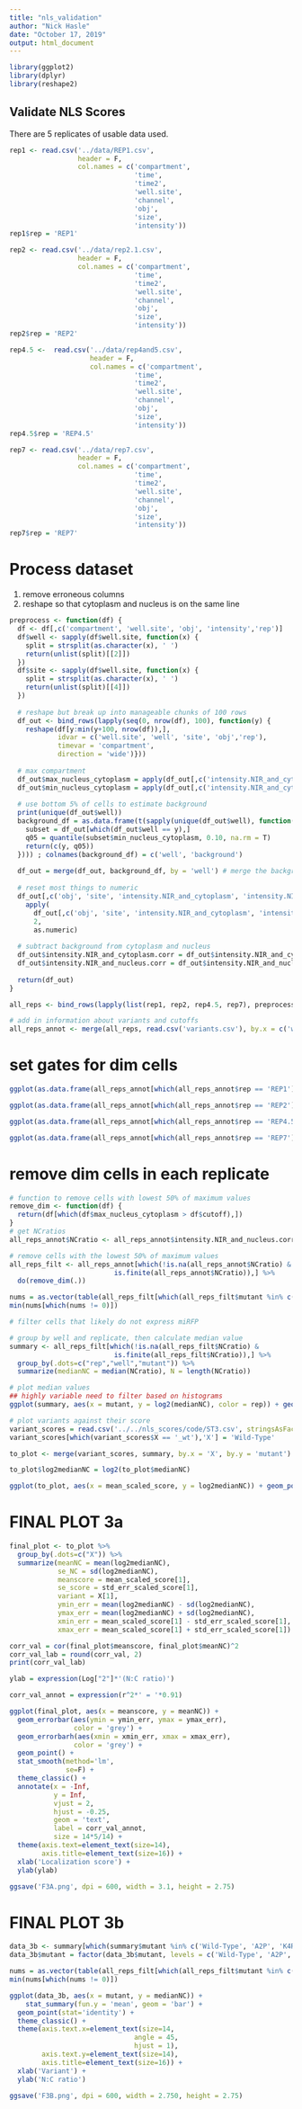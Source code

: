 ---
title: "nls_validation"
author: "Nick Hasle"
date: "October 17, 2019"
output: html_document
---

```{r}
library(ggplot2)
library(dplyr)
library(reshape2)
```

## Validate NLS Scores
There are 5 replicates of usable data used.

```{r}
rep1 <- read.csv('../data/REP1.csv',
                 header = F, 
                 col.names = c('compartment',
                               'time',
                               'time2',
                               'well.site',
                               'channel',
                               'obj',
                               'size',
                               'intensity'))
rep1$rep = 'REP1'

rep2 <- read.csv('../data/rep2.1.csv',
                 header = F,
                 col.names = c('compartment',
                               'time',
                               'time2',
                               'well.site',
                               'channel',
                               'obj',
                               'size',
                               'intensity'))
rep2$rep = 'REP2'

rep4.5 <-  read.csv('../data/rep4and5.csv',
                    header = F,
                    col.names = c('compartment',
                               'time',
                               'time2',
                               'well.site',
                               'channel',
                               'obj',
                               'size',
                               'intensity'))
rep4.5$rep = 'REP4.5' 

rep7 <- read.csv('../data/rep7.csv',
                 header = F,
                 col.names = c('compartment',
                               'time',
                               'time2',
                               'well.site',
                               'channel',
                               'obj',
                               'size',
                               'intensity'))
rep7$rep = 'REP7'

```

# Process dataset
1. remove erroneous columns
2. reshape so that cytoplasm and nucleus is on the same line


```{r}
preprocess <- function(df) {
  df <- df[,c('compartment', 'well.site', 'obj', 'intensity','rep')]
  df$well <- sapply(df$well.site, function(x) {
    split = strsplit(as.character(x), ' ')
    return(unlist(split)[[2]])
  })
  df$site <- sapply(df$well.site, function(x) {
    split = strsplit(as.character(x), ' ')
    return(unlist(split)[[4]])
  })
  
  # reshape but break up into manageable chunks of 100 rows
  df_out <- bind_rows(lapply(seq(0, nrow(df), 100), function(y) {
    reshape(df[y:min(y+100, nrow(df)),],
            idvar = c('well.site', 'well', 'site', 'obj','rep'),
            timevar = 'compartment',
            direction = 'wide')}))
  
  # max compartment
  df_out$max_nucleus_cytoplasm = apply(df_out[,c('intensity.NIR_and_cytoplasm', 'intensity.NIR_and_nucleus')], 1, max)
  df_out$min_nucleus_cytoplasm = apply(df_out[,c('intensity.NIR_and_cytoplasm', 'intensity.NIR_and_nucleus')], 1, min)
  
  # use bottom 5% of cells to estimate background
  print(unique(df_out$well))
  background_df = as.data.frame(t(sapply(unique(df_out$well), function(y) {
    subset = df_out[which(df_out$well == y),]
    q05 = quantile(subset$min_nucleus_cytoplasm, 0.10, na.rm = T)
    return(c(y, q05))
  }))) ; colnames(background_df) = c('well', 'background')
  
  df_out = merge(df_out, background_df, by = 'well') # merge the background df with the original
  
  # reset most things to numeric
  df_out[,c('obj', 'site', 'intensity.NIR_and_cytoplasm', 'intensity.NIR_and_nucleus', 'max_nucleus_cytoplasm', 'min_nucleus_cytoplasm', 'background')] =
    apply(
      df_out[,c('obj', 'site', 'intensity.NIR_and_cytoplasm', 'intensity.NIR_and_nucleus', 'max_nucleus_cytoplasm', 'min_nucleus_cytoplasm', 'background')],
      2,
      as.numeric)
  
  # subtract background from cytoplasm and nucleus
  df_out$intensity.NIR_and_cytoplasm.corr = df_out$intensity.NIR_and_cytoplasm - df_out$background
  df_out$intensity.NIR_and_nucleus.corr = df_out$intensity.NIR_and_nucleus - df_out$background
  
  return(df_out)
}

all_reps <- bind_rows(lapply(list(rep1, rep2, rep4.5, rep7), preprocess)) 

# add in information about variants and cutoffs
all_reps_annot <- merge(all_reps, read.csv('variants.csv'), by.x = c('well', 'rep'), by.y = c('well', 'replicate'))
```

# set gates for dim cells

```{r}
ggplot(as.data.frame(all_reps_annot[which(all_reps_annot$rep == 'REP1'),]), aes(x = log10(max_nucleus_cytoplasm))) + geom_histogram(bins = 100) + facet_wrap(~mutant) + geom_vline(xintercept = log10(10000), linetype = 'dashed')
```


```{r}
ggplot(as.data.frame(all_reps_annot[which(all_reps_annot$rep == 'REP2'),]), aes(x = log10(max_nucleus_cytoplasm))) + geom_histogram(bins = 100) + facet_wrap(~well) + geom_vline(xintercept = log10(10000), linetype = 'dashed')

```

```{r}
ggplot(as.data.frame(all_reps_annot[which(all_reps_annot$rep == 'REP4.5'),]), aes(x = log10(max_nucleus_cytoplasm))) + geom_histogram(bins = 100) + facet_wrap(~mutant) + geom_vline(xintercept = log10(5500), linetype='dashed')

```

```{r}
ggplot(as.data.frame(all_reps_annot[which(all_reps_annot$rep == 'REP7'),]), aes(x = log10(max_nucleus_cytoplasm))) + geom_histogram(bins = 100) + facet_wrap(well~mutant) + geom_vline(xintercept = log10(4000), linetype = 'dashed')

```
# remove dim cells in each replicate

```{r}
# function to remove cells with lowest 50% of maximum values
remove_dim <- function(df) {
  return(df[which(df$max_nucleus_cytoplasm > df$cutoff),])
} 
# get NCratios
all_reps_annot$NCratio <- all_reps_annot$intensity.NIR_and_nucleus.corr / all_reps_annot$intensity.NIR_and_cytoplasm.corr

# remove cells with the lowest 50% of maximum values
all_reps_filt <- all_reps_annot[which(!is.na(all_reps_annot$NCratio) & 
                          is.finite(all_reps_annot$NCratio)),] %>%  
  do(remove_dim(.))

nums = as.vector(table(all_reps_filt[which(all_reps_filt$mutant %in% c('Wild-type', 'A2P', 'K4R','K4G', 'K6V', 'R7V', 'E1I', 'A2I', 'I11W')),c('rep', 'well')])) # number of cells per replicate
min(nums[which(nums != 0)])

# filter cells that likely do not express miRFP

# group by well and replicate, then calculate median value
summary <- all_reps_filt[which(!is.na(all_reps_filt$NCratio) &
                          is.finite(all_reps_filt$NCratio)),] %>% 
  group_by(.dots=c("rep","well","mutant")) %>% 
  summarize(medianNC = median(NCratio), N = length(NCratio))

# plot median values
## highly variable need to filter based on histograms
ggplot(summary, aes(x = mutant, y = log2(medianNC), color = rep)) + geom_point() + theme(axis.text.x = element_text(angle = 45, hjust = 1)) #+ scale_color_viridis_c() + stat_summary(fun.data = 'mean_cl_boot')

```

```{r}
# plot variants against their score
variant_scores = read.csv('../../nls_scores/code/ST3.csv', stringsAsFactors = F)
variant_scores[which(variant_scores$X == '_wt'),'X'] = 'Wild-Type'

to_plot <- merge(variant_scores, summary, by.x = 'X', by.y = 'mutant')

to_plot$log2medianNC = log2(to_plot$medianNC)

ggplot(to_plot, aes(x = mean_scaled_score, y = log2medianNC)) + geom_point() + stat_summary(fun.y = 'mean', geom = 'point', color = 'blue', size = 2) + theme_classic()
```

# FINAL PLOT 3a

```{r}
final_plot <- to_plot %>% 
  group_by(.dots=c("X")) %>% 
  summarize(meanNC = mean(log2medianNC),
            se_NC = sd(log2medianNC), 
            meanscore = mean_scaled_score[1],
            se_score = std_err_scaled_score[1],
            variant = X[1],
            ymin_err = mean(log2medianNC) - sd(log2medianNC),
            ymax_err = mean(log2medianNC) + sd(log2medianNC),
            xmin_err = mean_scaled_score[1] - std_err_scaled_score[1],
            xmax_err = mean_scaled_score[1] + std_err_scaled_score[1])

corr_val = cor(final_plot$meanscore, final_plot$meanNC)^2
corr_val_lab = round(corr_val, 2)
print(corr_val_lab)
```

```{r}
ylab = expression(Log["2"]*'(N:C ratio)')

corr_val_annot = expression(r^2*' = '*0.91)

ggplot(final_plot, aes(x = meanscore, y = meanNC)) + 
  geom_errorbar(aes(ymin = ymin_err, ymax = ymax_err),
                color = 'grey') +
  geom_errorbarh(aes(xmin = xmin_err, xmax = xmax_err),
                color = 'grey') +
  geom_point() +
  stat_smooth(method='lm',
              se=F) +
  theme_classic() +
  annotate(x = -Inf, 
           y = Inf, 
           vjust = 2, 
           hjust = -0.25, 
           geom = 'text', 
           label = corr_val_annot,
           size = 14*5/14) +
  theme(axis.text=element_text(size=14),
        axis.title=element_text(size=16)) +
  xlab('Localization score') +
  ylab(ylab)

ggsave('F3A.png', dpi = 600, width = 3.1, height = 2.75)
```

# FINAL PLOT 3b

```{r}
data_3b <- summary[which(summary$mutant %in% c('Wild-Type', 'A2P', 'K4R', 'A2P K4R', 'A2P V9I', 'A2P K4R V9I')),]
data_3b$mutant = factor(data_3b$mutant, levels = c('Wild-Type', 'A2P', 'K4R', 'A2P K4R', 'A2P V9I', 'A2P K4R V9I'), ordered = T)

nums = as.vector(table(all_reps_filt[which(all_reps_filt$mutant %in% c('Wild-Type', 'A2P', 'K4R', 'A2P K4R', 'A2P V9I', 'A2P K4R V9I')),c('rep', 'well')])) # number of cells per replicate
min(nums[which(nums != 0)])

ggplot(data_3b, aes(x = mutant, y = medianNC)) +
    stat_summary(fun.y = 'mean', geom = 'bar') +
  geom_point(stat='identity') +
  theme_classic() +
  theme(axis.text.x=element_text(size=14,
                               angle = 45,
                               hjust = 1),
        axis.text.y=element_text(size=14),
        axis.title=element_text(size=16)) +
  xlab('Variant') +
  ylab('N:C ratio')

ggsave('F3B.png', dpi = 600, width = 2.750, height = 2.75)
```

